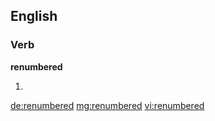 ==English==

===Verb===
'''renumbered'''

# {{en-past of|renumber}}

[[de:renumbered]]
[[mg:renumbered]]
[[vi:renumbered]]